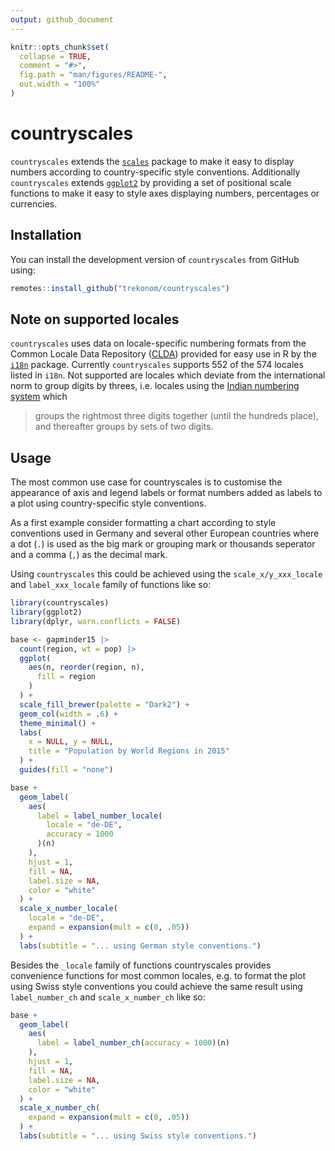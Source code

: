 ```yaml
---
output: github_document
---
```


<!-- README.md is generated from README.Rmd. Please edit that file -->

```r
knitr::opts_chunk$set(
  collapse = TRUE,
  comment = "#>",
  fig.path = "man/figures/README-",
  out.width = "100%"
)
```

# countryscales

<!-- badges: start -->
<!-- badges: end -->

`countryscales` extends the [`scales`](https://scales.r-lib.org) package to make 
it easy to display numbers according to country-specific style conventions. 
Additionally `countryscales` extends [`ggplot2`](https://ggplot2.tidyverse.org) 
by providing a set of positional scale functions to make it easy to style 
axes displaying numbers, percentages or currencies.

## Installation

You can install the development version of `countryscales` from GitHub using:

``` r
remotes::install_github("trekonom/countryscales")
```


## Note on supported locales

`countryscales` uses data on locale-specific numbering formats from the Common Locale Data Repository ([CLDA](https://en.wikipedia.org/wiki/Common_Locale_Data_Repository)) provided for easy use in R by the [`i18n`](https://rich-iannone.github.io/i18n/) package. Currently `countryscales` supports 552 of the 574 locales listed in `i18n`.  Not supported are locales which deviate from the international norm to group digits by threes, i.e. locales using the [Indian numbering system](https://en.wikipedia.org/wiki/Indian_numbering_system) which

> groups the rightmost three digits together (until the hundreds place), and thereafter groups by sets of two digits.

## Usage

The most common use case for countryscales is to customise the appearance of 
axis and legend labels or format numbers added as labels to a plot using 
country-specific style conventions.

As a first example consider formatting a chart according to style conventions 
used in Germany and several other European countries where a dot (`.`) is used 
as the big mark or grouping mark or thousands seperator and a comma (`,`) as the 
decimal mark.

Using `countryscales` this could be achieved using the `scale_x/y_xxx_locale` 
and  `label_xxx_locale` family of functions like so:

```r
library(countryscales)
library(ggplot2)
library(dplyr, warn.conflicts = FALSE)

base <- gapminder15 |>
  count(region, wt = pop) |>
  ggplot(
    aes(n, reorder(region, n),
      fill = region
    )
  ) +
  scale_fill_brewer(palette = "Dark2") +
  geom_col(width = .6) +
  theme_minimal() +
  labs(
    x = NULL, y = NULL,
    title = "Population by World Regions in 2015"
  ) +
  guides(fill = "none")

base +
  geom_label(
    aes(
      label = label_number_locale(
        locale = "de-DE",
        accuracy = 1000
      )(n)
    ),
    hjust = 1,
    fill = NA,
    label.size = NA,
    color = "white"
  ) +
  scale_x_number_locale(
    locale = "de-DE",
    expand = expansion(mult = c(0, .05))
  ) +
  labs(subtitle = "... using German style conventions.")
```

Besides the `_locale` family of functions countryscales provides 
convenience functions for most common locales, e.g. to format the plot using 
Swiss style conventions you could achieve the same result using `label_number_ch` 
and `scale_x_number_ch` like so:

```r
base +
  geom_label(
    aes(
      label = label_number_ch(accuracy = 1000)(n)
    ),
    hjust = 1,
    fill = NA,
    label.size = NA,
    color = "white"
  ) +
  scale_x_number_ch(
    expand = expansion(mult = c(0, .05))
  ) +
  labs(subtitle = "... using Swiss style conventions.")
```
